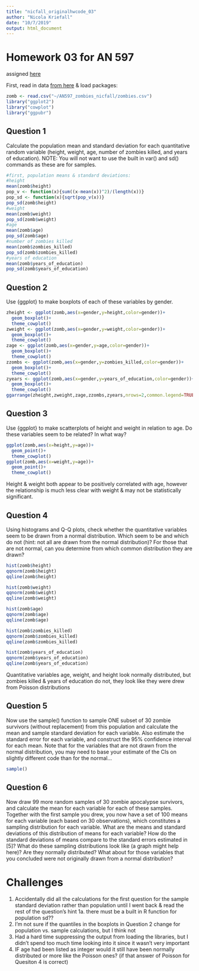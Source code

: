 ```yaml
---
title: "nicfall_originalhwcode_03"
author: "Nicola Kriefall"
date: "10/7/2019"
output: html_document
---
```


# Homework 03 for AN 597
assigned [here](https://fuzzyatelin.github.io/bioanth-stats/homework-03.html)

First, read in data [from here](https://github.com/fuzzyatelin/fuzzyatelin.github.io/tree/master/AN597_Fall19/) & load packages:

```r
zomb <- read.csv("~/AN597_zombies_nicfall/zombies.csv")
library("ggplot2")
library("cowplot")
library("ggpubr")
```

## Question 1
Calculate the population mean and standard deviation for each quantitative random variable (height, weight, age, number of zombies killed, and years of education). NOTE: You will not want to use the built in var() and sd() commands as these are for samples.

```r
#first, population means & standard deviations:
#height
mean(zomb$height)
pop_v <- function(x){sum((x-mean(x))^2)/(length(x))}
pop_sd <- function(x){sqrt(pop_v(x))}
pop_sd(zomb$height)
#weight
mean(zomb$weight)
pop_sd(zomb$weight)
#age
mean(zomb$age)
pop_sd(zomb$age)
#number of zombies killed
mean(zomb$zombies_killed)
pop_sd(zomb$zombies_killed)
#years of education
mean(zomb$years_of_education)
pop_sd(zomb$years_of_education)
```

## Question 2 

Use {ggplot} to make boxplots of each of these variables by gender.

```r
zheight <- ggplot(zomb,aes(x=gender,y=height,color=gender))+
  geom_boxplot()+
  theme_cowplot()
zweight <- ggplot(zomb,aes(x=gender,y=weight,color=gender))+
  geom_boxplot()+
  theme_cowplot()
zage <- ggplot(zomb,aes(x=gender,y=age,color=gender))+
  geom_boxplot()+
  theme_cowplot()
zzombs <- ggplot(zomb,aes(x=gender,y=zombies_killed,color=gender))+
  geom_boxplot()+
  theme_cowplot()
zyears <- ggplot(zomb,aes(x=gender,y=years_of_education,color=gender))+
  geom_boxplot()+
  theme_cowplot()
ggarrange(zheight,zweight,zage,zzombs,zyears,nrows=2,common.legend=TRUE,legend="right")
```

## Question 3

Use {ggplot} to make scatterplots of height and weight in relation to age. Do these variables seem to be related? In what way?

```r
ggplot(zomb,aes(x=height,y=age))+
  geom_point()+
  theme_cowplot()
ggplot(zomb,aes(x=weight,y=age))+
  geom_point()+
  theme_cowplot()
```

Height & weight both appear to be positively correlated with age, however the relationship is much less clear with weight & may not be statistically significant.

## Question 4

Using histograms and Q-Q plots, check whether the quantitative variables seem to be drawn from a normal distribution. Which seem to be and which do not (hint: not all are drawn from the normal distribution)? For those that are not normal, can you determine from which common distribution they are drawn?

```r
hist(zomb$height)
qqnorm(zomb$height)
qqline(zomb$height)

hist(zomb$weight)
qqnorm(zomb$weight)
qqline(zomb$weight)

hist(zomb$age)
qqnorm(zomb$age)
qqline(zomb$age)

hist(zomb$zombies_killed)
qqnorm(zomb$zombies_killed)
qqline(zomb$zombies_killed)

hist(zomb$years_of_education)
qqnorm(zomb$years_of_education)
qqline(zomb$years_of_education)
```

Quantitative variables age, weight, and height look normally distributed, but zombies killed & years of education do not, they look like they were drew from Poisson distributions

## Question 5

Now use the sample() function to sample ONE subset of 30 zombie survivors (without replacement) from this population and calculate the mean and sample standard deviation for each variable. Also estimate the standard error for each variable, and construct the 95% confidence interval for each mean. Note that for the variables that are not drawn from the normal distribution, you may need to base your estimate of the CIs on slightly different code than for the normal…

```r
sample()
```


## Question 6

Now draw 99 more random samples of 30 zombie apocalypse survivors, and calculate the mean for each variable for each of these samples. Together with the first sample you drew, you now have a set of 100 means for each variable (each based on 30 observations), which constitutes a sampling distribution for each variable. What are the means and standard deviations of this distribution of means for each variable? How do the standard deviations of means compare to the standard errors estimated in [5]? What do these sampling distributions look like (a graph might help here)? Are they normally distributed? What about for those variables that you concluded were not originally drawn from a normal distribution?







# Challenges
1. Accidentally did all the calculations for the first question for the sample standard deviation rather than population until I went back & read the rest of the question's hint
  1a. there must be a built in R function for population sd??
2. I'm not sure if the quantiles in the boxplots in Question 2 change for population vs. sample calculations, but I think not
3. Had a hard time suppressing the output from loading the libraries, but I didn't spend too much time looking into it since it wasn't very important
4. IF age had been listed as integer would it still have been normally distributed or more like the Poisson ones? (if that answer of Poisson for Quesiton 4 is correct)





